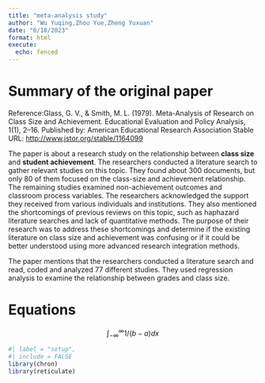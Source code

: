 ```yaml
---
title: "meta-analysis study"
author: "Wu Yuqing,Zhou Yue,Zheng Yuxuan"
date: "6/18/2023"
format: html
execute:
  echo: fenced
---
```


# Summary of the original paper
Reference:Glass, G. V., & Smith, M. L. (1979). Meta-Analysis of Research on Class Size and Achievement. Educational Evaluation and Policy Analysis, 1(1), 2–16.
Published by: American Educational Research Association
Stable URL: <http://www.jstor.org/stable/1164099>

The paper is about a research study on the relationship between **class size** and **student achievement**. The researchers conducted a literature search to gather relevant studies on this topic. They found about 300 documents, but only 80 of them focused on the class-size and achievement relationship. The remaining studies examined non-achievement outcomes and classroom process variables. The researchers acknowledged the support they received from various individuals and institutions. They also mentioned the shortcomings of previous reviews on this topic, such as haphazard literature searches and lack of quantitative methods. The purpose of their research was to address these shortcomings and determine if the existing literature on class size and achievement was confusing or if it could be better understood using more advanced research integration methods.

The paper mentions that the researchers conducted a literature search and read, coded and analyzed 77 different studies. They used regression analysis to examine the relationship between grades and class size.

# Equations
$$\int_{-\infty}^{\infty}1/(b-a) dx$$


```r
#| label = "setup",
#| include = FALSE
library(chron)
library(reticulate)
```


